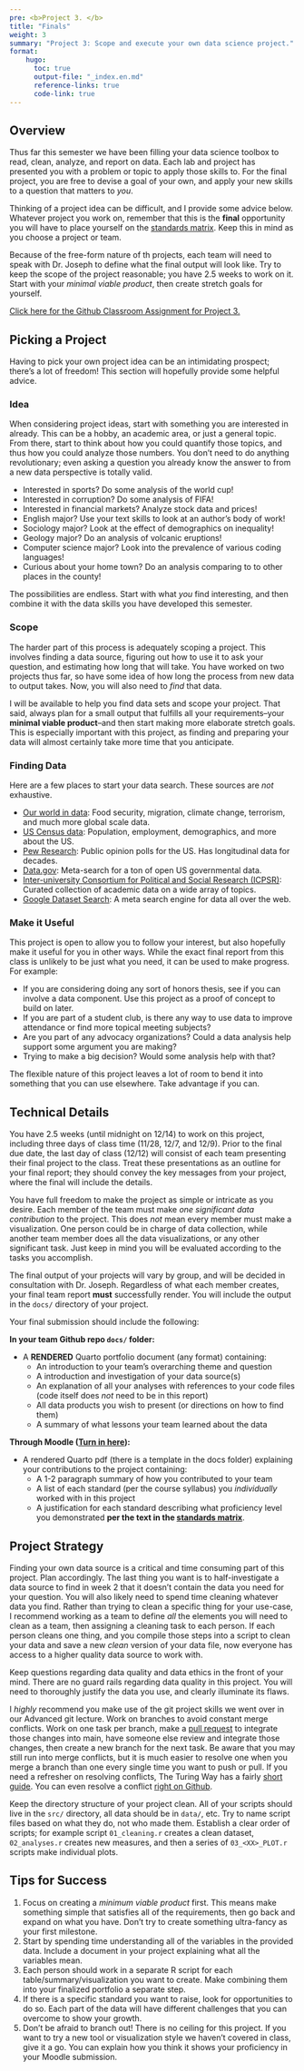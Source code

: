```yaml
---
pre: <b>Project 3. </b>
title: "Finals"
weight: 3
summary: "Project 3: Scope and execute your own data science project."
format:
    hugo:
      toc: true
      output-file: "_index.en.md"
      reference-links: true
      code-link: true
---
```


## Overview

Thus far this semester we have been filling your data science toolbox to read, clean, analyze, and report on data. Each lab and project has presented you with a problem or topic to apply those skills to. For the final project, you are free to devise a goal of your own, and apply your new skills to a question that matters to *you*.

Thinking of a project idea can be difficult, and I provide some advice below. Whatever project you work on, remember that this is the **final** opportunity you will have to place yourself on the [standards matrix](https://intro-to-data-science-template.github.io/intro_to_data_science_reader/syllabus/#standards). Keep this in mind as you choose a project or team.

Because of the free-form nature of th projects, each team will need to speak with Dr. Joseph to define what the final output will look like. Try to keep the scope of the project reasonable; you have 2.5 weeks to work on it. Start with your *minimal viable product*, then create stretch goals for yourself.

[Click here for the Github Classroom Assignment for Project 3.](https://moodle.smith.edu/mod/url/view.php?id=967698)

## Picking a Project

Having to pick your own project idea can be an intimidating prospect; there's a lot of freedom! This section will hopefully provide some helpful advice.

### Idea

When considering project ideas, start with something you are interested in already. This can be a hobby, an academic area, or just a general topic. From there, start to think about how you could quantify those topics, and thus how you could analyze those numbers. You don't need to do anything revolutionary; even asking a question you already know the answer to from a new data perspective is totally valid.

* Interested in sports? Do some analysis of the world cup!
* Interested in corruption? Do some analysis of FIFA!
* Interested in financial markets? Analyze stock data and prices!
* English major? Use your text skills to look at an author's body of work!
* Sociology major? Look at the effect of demographics on inequality!
* Geology major? Do an analysis of volcanic eruptions! 
* Computer science major? Look into the prevalence of various coding languages!
* Curious about your home town? Do an analysis comparing to to other places in the county!

The possibilities are endless. Start with what *you* find interesting, and then combine it with the data skills you have developed this semester.

### Scope

The harder part of this process is adequately scoping a project. This involves finding a data source, figuring out how to use it to ask your question, and estimating how long that will take. You have worked on two projects thus far, so have some idea of how long the process from new data to output takes. Now, you will also need to *find* that data.

I will be available to help you find data sets and scope your project. That said, always plan for a small output that fulfills all your requirements--your **minimal viable product**--and then start making more elaborate stretch goals. This is especially important with this project, as finding and preparing your data will almost certainly take more time that you anticipate. 

### Finding Data

Here are a few places to start your data search. These sources are *not* exhaustive.

* [Our world in data](https://ourworldindata.org/): Food security, migration, climate change, terrorism, and much more global scale data.
* [US Census data](https://data.census.gov/): Population, employment, demographics, and more about the US.
* [Pew Research](https://www.pewresearch.org/politics/datasets/): Public opinion polls for the US. Has longitudinal data for decades.
* [Data.gov](https://data.gov/): Meta-search for a ton of open US governmental data.
* [Inter-university Consortium for Political and Social Research (ICPSR)](https://www.icpsr.umich.edu/web/pages/ICPSR/index.html): Curated collection of academic data on a wide array of topics.
* [Google Dataset Search](https://datasetsearch.research.google.com/): A meta search engine for data all over the web.

### Make it Useful

This project is open to allow you to follow your interest, but also hopefully make it useful for you in other ways. While the exact final report from this class is unlikely to be just what you need, it can be used to make progress. For example:

* If you are considering doing any sort of honors thesis, see if you can involve a data component. Use this project as a proof of concept to build on later.
* If you are part of a student club, is there any way to use data to improve attendance or find more topical meeting subjects?
* Are you part of any advocacy organizations? Could a data analysis help support some argument you are making?
* Trying to make a big decision? Would some analysis help with that?

The flexible nature of this project leaves a lot of room to bend it into something that you can use elsewhere. Take advantage if you can.

## Technical Details

You have 2.5 weeks (until midnight on 12/14) to work on this project, including three days of class time (11/28, 12/7, and 12/9). Prior to the final due date, the last day of class (12/12) will consist of each team presenting their final project to the class. Treat these presentations as an outline for your final report; they should convey the key messages from your project, where the final will include the details.

You have full freedom to make the project as simple or intricate as you desire. Each member of the team must make *one significant data contribution* to the project. This does *not* mean every member must make a visualization. One person could be in charge of data collection, while another team member does all the data visualizations, or any other significant task. Just keep in mind you will be evaluated according to the tasks you accomplish.

The final output of your projects will vary by group, and will be decided in consultation with Dr. Joseph. Regardless of what each member creates, your final team report **must** successfully render. You will include the output in the `docs/` directory of your project.

Your final submission should include the following:

**In your team Github repo `docs/` folder:**

* A **RENDERED** Quarto portfolio document (any format) containing:
  + An introduction to your team's overarching theme and question
  + A introduction and investigation of your data source(s)
  + An explanation of all your analyses with references to your code files (code itself does *not* need to be in this report)
  + All data products you wish to present (or directions on how to find them)
  + A summary of what lessons your team learned about the data

**Through Moodle ([Turn in here](https://moodle.smith.edu/mod/assign/view.php?id=967691)):**

* A rendered Quarto pdf (there is a template in the docs folder) explaining your contributions to the project containing:
  + A 1-2 paragraph summary of how you contributed to your team
  + A list of each standard (per the course syllabus) you *individually* worked with in this project
  + A justification for each standard describing what proficiency level you demonstrated **per the text in the [standards matrix](https://intro-to-data-science-template.github.io/intro_to_data_science_reader/syllabus/#standards)**.

## Project Strategy 

Finding your own data source is a critical and time consuming part of this project. Plan accordingly. The last thing you want is to half-investigate a data source to find in week 2 that it doesn't contain the data you need for your question. You will also likely need to spend time cleaning whatever data you find. Rather than trying to clean a specific thing for your use-case, I recommend working as a team to define *all* the elements you will need to clean as a team, then assigning a cleaning task to each person. If each person cleans one thing, and you compile those steps into a script to clean your data and save a new *clean* version of your data file, now everyone has access to a higher quality data source to work with.

Keep questions regarding data quality and data ethics in the front of your mind. There are no guard rails regarding data quality in this project. You will need to thoroughly justify the data you use, and clearly illuminate its flaws.

I *highly* recommend you make use of the git project skills we went over in our Advanced git lecture. Work on branches to avoid constant merge conflicts. Work on one task per branch, make a [pull request](https://docs.github.com/en/pull-requests/collaborating-with-pull-requests/proposing-changes-to-your-work-with-pull-requests/creating-a-pull-request) to integrate those changes into main, have someone else review and integrate those changes, then create a new branch for the next task. Be aware that you may still run into merge conflicts, but it is much easier to resolve one when you merge a branch than one every single time you want to push or pull. If you need a refresher on resolving conflicts, The Turing Way has a fairly [short guide](https://the-turing-way.netlify.app/reproducible-research/vcs/vcs-git-merge.html#merge-conflicts). You can even resolve a conflict [right on Github](https://docs.github.com/en/pull-requests/collaborating-with-pull-requests/addressing-merge-conflicts/resolving-a-merge-conflict-on-github).

Keep the directory structure of your project clean. All of your scripts should live in the `src/` directory, all data should be in `data/`, etc. Try to name script files based on what they do, not who made them. Establish a clear order of scripts; for example script `01_cleaning.r` creates a clean dataset, `02_analyses.r` creates new measures, and then a series of `03_<XX>_PLOT.r` scripts make individual plots.

## Tips for Success

1. Focus on creating a *minimum viable product* first. This means make something simple that satisfies all of the requirements, then go back and expand on what you have. Don't try to create something ultra-fancy as your first milestone.
2. Start by spending time understanding all of the variables in the provided data. Include a document in your project explaining what all the variables mean.
3. Each person should work in a separate R script for each table/summary/visualization you want to create. Make combining them into your finalized portfolio a separate step.
4. If there is a specific standard you want to raise, look for opportunities to do so. Each part of the data will have different challenges that you can overcome to show your growth.
5. Don't be afraid to branch out! There is no ceiling for this project. If you want to try a new tool or visualization style we haven't covered in class, give it a go. You can explain how you think it shows your proficiency in your Moodle submission. 